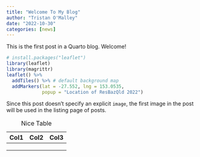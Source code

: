 ```yaml
---
title: "Welcome To My Blog"
author: "Tristan O'Malley"
date: "2022-10-30"
categories: [news]
---
```


This is the first post in a Quarto blog. Welcome!
```r
# install.packages("leaflet")
library(leaflet)
library(magrittr)
leaflet() %>% 
  addTiles() %>% # default background map
  addMarkers(lat = -27.552, lng = 153.0535,
             popup = "Location of ResBazQld 2022")
```


Since this post doesn't specify an explicit `image`, the first image in the post will be used in the listing page of posts.

| Col1 | Col2 | Col3 |
|------|------|------|
|      |      |      |
|      |      |      |
|      |      |      |

: Nice Table
